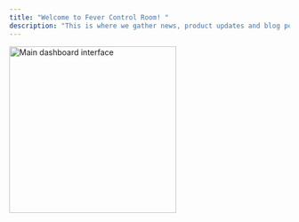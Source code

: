 ```yaml
---
title: "Welcome to Fever Control Room! "
description: "This is where we gather news, product updates and blog posts for you - all of you - to read and share."
---
```


<img 
  src="/images/Gemini_Generated_Image_li43a2li43a2li43.png" 
  alt="Main dashboard interface"
  height="300"
  className="rounded-lg"
/>